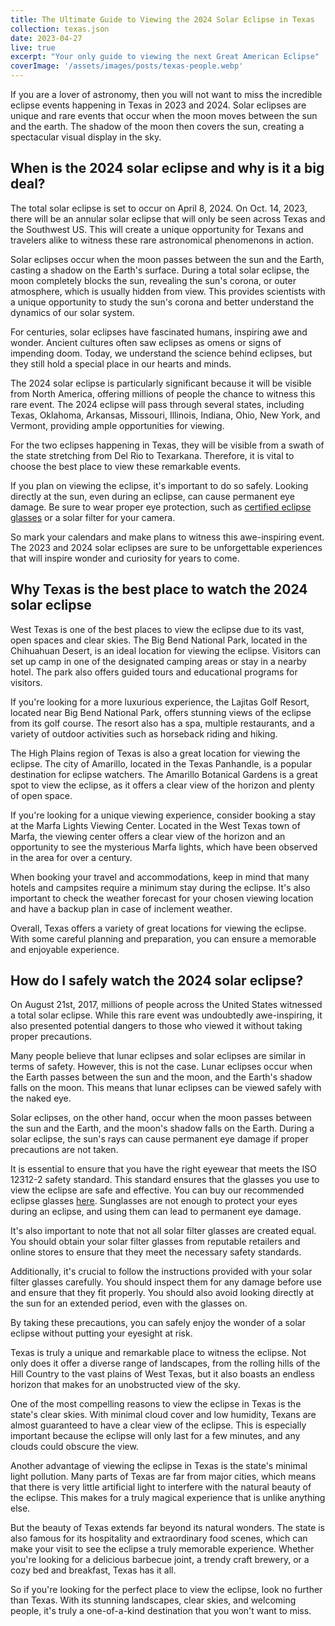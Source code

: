 ```yaml
---
title: The Ultimate Guide to Viewing the 2024 Solar Eclipse in Texas
collection: texas.json
date: 2023-04-27
live: true
excerpt: "Your only guide to viewing the next Great American Eclipse"
coverImage: '/assets/images/posts/texas-people.webp'
---
```


If you are a lover of astronomy, then you will not want to miss the incredible eclipse events happening in Texas in 2023 and 2024. Solar eclipses are unique and rare events that occur when the moon moves between the sun and the earth. The shadow of the moon then covers the sun, creating a spectacular visual display in the sky.

## When is the 2024 solar eclipse and why is it a big deal?

The total solar eclipse is set to occur on April 8, 2024. On Oct. 14, 2023, there will be an annular solar eclipse that will  only be seen across Texas and the Southwest US. This will create a unique opportunity for Texans and travelers alike to witness these rare astronomical phenomenons in action.

Solar eclipses occur when the moon passes between the sun and the Earth, casting a shadow on the Earth's surface. During a total solar eclipse, the moon completely blocks the sun, revealing the sun's corona, or outer atmosphere, which is usually hidden from view. This provides scientists with a unique opportunity to study the sun's corona and better understand the dynamics of our solar system.

For centuries, solar eclipses have fascinated humans, inspiring awe and wonder. Ancient cultures often saw eclipses as omens or signs of impending doom. Today, we understand the science behind eclipses, but they still hold a special place in our hearts and minds.

The 2024 solar eclipse is particularly significant because it will be visible from North America, offering millions of people the chance to witness this rare event. The 2024 eclipse will pass through several states, including Texas, Oklahoma, Arkansas, Missouri, Illinois, Indiana, Ohio, New York, and Vermont, providing ample opportunities for viewing.

For the two eclipses happening in Texas, they will be visible from a swath of the state stretching from Del Rio to Texarkana. Therefore, it is vital to choose the best place to view these remarkable events.

If you plan on viewing the eclipse, it's important to do so safely. Looking directly at the sun, even during an eclipse, can cause permanent eye damage. Be sure to wear proper eye protection, such as [certified eclipse glasses](https://texaseclipseglasses.com/pricing) or a solar filter for your camera. 

So mark your calendars and make plans to witness this awe-inspiring event. The 2023 and 2024 solar eclipses are sure to be unforgettable experiences that will inspire wonder and curiosity for years to come.

## Why Texas is the best place to watch the 2024 solar eclipse

West Texas is one of the best places to view the eclipse due to its vast, open spaces and clear skies. The Big Bend National Park, located in the Chihuahuan Desert, is an ideal location for viewing the eclipse. Visitors can set up camp in one of the designated camping areas or stay in a nearby hotel. The park also offers guided tours and educational programs for visitors.

If you're looking for a more luxurious experience, the Lajitas Golf Resort, located near Big Bend National Park, offers stunning views of the eclipse from its golf course. The resort also has a spa, multiple restaurants, and a variety of outdoor activities such as horseback riding and hiking.

The High Plains region of Texas is also a great location for viewing the eclipse. The city of Amarillo, located in the Texas Panhandle, is a popular destination for eclipse watchers. The Amarillo Botanical Gardens is a great spot to view the eclipse, as it offers a clear view of the horizon and plenty of open space.

If you're looking for a unique viewing experience, consider booking a stay at the Marfa Lights Viewing Center. Located in the West Texas town of Marfa, the viewing center offers a clear view of the horizon and an opportunity to see the mysterious Marfa lights, which have been observed in the area for over a century.

When booking your travel and accommodations, keep in mind that many hotels and campsites require a minimum stay during the eclipse. It's also important to check the weather forecast for your chosen viewing location and have a backup plan in case of inclement weather.

Overall, Texas offers a variety of great locations for viewing the eclipse. With some careful planning and preparation, you can ensure a memorable and enjoyable experience.

## How do I safely watch the 2024 solar eclipse?

On August 21st, 2017, millions of people across the United States witnessed a total solar eclipse. While this rare event was undoubtedly awe-inspiring, it also presented potential dangers to those who viewed it without taking proper precautions.

Many people believe that lunar eclipses and solar eclipses are similar in terms of safety. However, this is not the case. Lunar eclipses occur when the Earth passes between the sun and the moon, and the Earth's shadow falls on the moon. This means that lunar eclipses can be viewed safely with the naked eye.

Solar eclipses, on the other hand, occur when the moon passes between the sun and the Earth, and the moon's shadow falls on the Earth. During a solar eclipse, the sun's rays can cause permanent eye damage if proper precautions are not taken.

It is essential to ensure that you have the right eyewear that meets the ISO 12312-2 safety standard. This standard ensures that the glasses you use to view the eclipse are safe and effective. You can buy our recommended eclipse glasses [here](https://texaseclipseglasses.com/pricing). Sunglasses are not enough to protect your eyes during an eclipse, and using them can lead to permanent eye damage.

It's also important to note that not all solar filter glasses are created equal. You should obtain your solar filter glasses from reputable retailers and online stores to ensure that they meet the necessary safety standards.

Additionally, it's crucial to follow the instructions provided with your solar filter glasses carefully. You should inspect them for any damage before use and ensure that they fit properly. You should also avoid looking directly at the sun for an extended period, even with the glasses on.

By taking these precautions, you can safely enjoy the wonder of a solar eclipse without putting your eyesight at risk.

Texas is truly a unique and remarkable place to witness the eclipse. Not only does it offer a diverse range of landscapes, from the rolling hills of the Hill Country to the vast plains of West Texas, but it also boasts an endless horizon that makes for an unobstructed view of the sky.

One of the most compelling reasons to view the eclipse in Texas is the state's clear skies. With minimal cloud cover and low humidity, Texans are almost guaranteed to have a clear view of the eclipse. This is especially important because the eclipse will only last for a few minutes, and any clouds could obscure the view.

Another advantage of viewing the eclipse in Texas is the state's minimal light pollution. Many parts of Texas are far from major cities, which means that there is very little artificial light to interfere with the natural beauty of the eclipse. This makes for a truly magical experience that is unlike anything else.

But the beauty of Texas extends far beyond its natural wonders. The state is also famous for its hospitality and extraordinary food scenes, which can make your visit to see the eclipse a truly memorable experience. Whether you're looking for a delicious barbecue joint, a trendy craft brewery, or a cozy bed and breakfast, Texas has it all.

So if you're looking for the perfect place to view the eclipse, look no further than Texas. With its stunning landscapes, clear skies, and welcoming people, it's truly a one-of-a-kind destination that you won't want to miss.